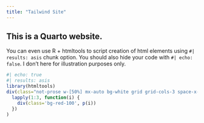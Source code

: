 ```yaml
---
title: "Tailwind Site"
---
```

<main class="w-full bg-white">
<article class="prose lg:prose-lg w-full mx-auto mt-8">
# This is a Quarto website.

You can even use R + htmltools to script creation of html elements using `#| results: asis` chunk option. You should also hide your code with `#| echo: false`. I don't here for illustration purposes only.

```r
#| echo: true
#| results: asis
library(htmltools)
div(class="not-prose w-[50%] mx-auto bg-white grid grid-cols-3 space-x-4", 
  lapply(1:3, function(i) {
    div(class='bg-red-100', p(i))
  })
)
```

</article>
</main>
